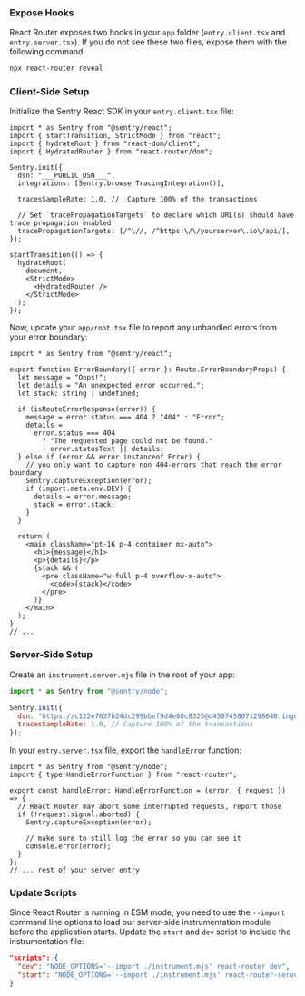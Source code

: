 ### Expose Hooks
React Router exposes two hooks in your `app` folder (`entry.client.tsx` and `entry.server.tsx`).
If you do not see these two files, expose them with the following command:

```bash
npx react-router reveal
```

### Client-Side Setup

Initialize the Sentry React SDK in your `entry.client.tsx` file:

```tsx {filename: entry.client.tsx}
import * as Sentry from "@sentry/react";
import { startTransition, StrictMode } from "react";
import { hydrateRoot } from "react-dom/client";
import { HydratedRouter } from "react-router/dom";

Sentry.init({
  dsn: "___PUBLIC_DSN___",
  integrations: [Sentry.browserTracingIntegration()],

  tracesSampleRate: 1.0, //  Capture 100% of the transactions

  // Set `tracePropagationTargets` to declare which URL(s) should have trace propagation enabled
  tracePropagationTargets: [/^\//, /^https:\/\/yourserver\.io\/api/],
});

startTransition(() => {
  hydrateRoot(
    document,
    <StrictMode>
      <HydratedRouter />
    </StrictMode>
  );
});
```

Now, update your `app/root.tsx` file to report any unhandled errors from your error boundary:

```tsx {filename: app/root.tsx} {14,15}
import * as Sentry from "@sentry/react";

export function ErrorBoundary({ error }: Route.ErrorBoundaryProps) {
  let message = "Oops!";
  let details = "An unexpected error occurred.";
  let stack: string | undefined;

  if (isRouteErrorResponse(error)) {
    message = error.status === 404 ? "404" : "Error";
    details =
      error.status === 404
        ? "The requested page could not be found."
        : error.statusText || details;
  } else if (error && error instanceof Error) {
    // you only want to capture non 404-errors that reach the error boundary
    Sentry.captureException(error);
    if (import.meta.env.DEV) {
      details = error.message;
      stack = error.stack;
    }
  }

  return (
    <main className="pt-16 p-4 container mx-auto">
      <h1>{message}</h1>
      <p>{details}</p>
      {stack && (
        <pre className="w-full p-4 overflow-x-auto">
          <code>{stack}</code>
        </pre>
      )}
    </main>
  );
}
// ...
```

### Server-Side Setup

Create an `instrument.server.mjs` file in the root of your app:

```js {filename: instrument.server.mjs}
import * as Sentry from "@sentry/node";

Sentry.init({
  dsn: "https://c122e7637b24dc299bbef9d4e80c8325@o4507458071298048.ingest.de.sentry.io/4508415844876368",
  tracesSampleRate: 1.0, // Capture 100% of the transactions
});
```

In your `entry.server.tsx` file, export the `handleError` function:

```tsx {filename: entry.server.tsx} {7}
import * as Sentry from "@sentry/node";
import { type HandleErrorFunction } from "react-router";

export const handleError: HandleErrorFunction = (error, { request }) => {
  // React Router may abort some interrupted requests, report those
  if (!request.signal.aborted) {
    Sentry.captureException(error);

    // make sure to still log the error so you can see it
    console.error(error);
  }
};
// ... rest of your server entry
```

### Update Scripts

Since React Router is running in ESM mode, you need to use the `--import` command line options to load our server-side instrumentation module before the application starts.
Update the `start` and `dev` script to include the instrumentation file:

```json {filename: package.json}
"scripts": {
  "dev": "NODE_OPTIONS='--import ./instrument.mjs' react-router dev",
  "start": "NODE_OPTIONS='--import ./instrument.mjs' react-router-serve ./build/server/index.js",
}
```
